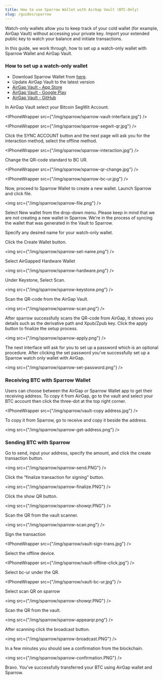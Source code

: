 ```yaml
---
title: How to use Sparrow Wallet with AirGap Vault (BTC-Only)
slug: /guides/sparrow
---
```




Watch-only wallets allow you to keep track of your cold wallet (for example, AirGap Vault) without accessing your private key. Import your extended public key to watch your balance and initiate transactions.

In this guide, we work through, how to set up a watch-only wallet with Sparrow Wallet and AirGap Vault.

### How to set up a watch-only wallet

- Download Sparrow Wallet from [here](https://sparrowwallet.com/download/).
- Update AirGap Vault to the latest version
- [AirGap Vault - App Store](https://itunes.apple.com/us/app/airgap-vault-secure-secrets/id1417126841?l=de&ls=1&mt=8)
- [AirGap Vault - Google Play](https://play.google.com/store/apps/details?id=it.airgap.vault)
- [AirGap Vault - GitHub](https://github.com/airgap-it/airgap-vault/releases)

In AirGap Vault select your Bitcoin SegWit Account.

<IPhoneWrapper src={"/img/sparrow/sparrow-vault-interface.jpg"} />

<IPhoneWrapper src={"/img/sparrow/sparrow-segwit-qr.jpg"} />

Click the SYNC ACCOUNT button and the next page will ask you for the interaction method, select the offline method.

<IPhoneWrapper src={"/img/sparrow/sparrow-interaction.jpg"} />

Change the QR-code standard to BC UR.

<IPhoneWrapper src={"/img/sparrow/sparrow-qr-change.jpg"} />

<IPhoneWrapper src={"/img/sparrow/sparrow-bc-ur.jpg"} />

Now, proceed to Sparrow Wallet to create a new wallet. Launch Sparrow and click file.

<img src={"/img/sparrow/sparrow-file.png"} />

Select New wallet from the drop-down menu. Please keep in mind that we are not creating a new wallet in Sparrow. We're in the process of syncing the wallet that was generated in the Vault to Sparrow.

Specify any desired name for your watch-only wallet.

Click the Create Wallet button.

<img src={"/img/sparrow/sparrow-set-name.png"} />

Select AirGapped Hardware Wallet

<img src={"/img/sparrow/sparrow-hardware.png"} />

Under Keystone, Select Scan.

<img src={"/img/sparrow/sparrow-keystone.png"} />

Scan the QR-code from the AirGap Vault.

<img src={"/img/sparrow/sparrow-scan.png"} />

After sparrow successfully scans the QR-code from AirGap, It shows you details such as the derivative path and Xpub/Zpub key. Click the apply button to finalize the setup process.

<img src={"/img/sparrow/sparrow-apply.png"} />

The next interface will ask for you to set up a password which is an optional procedure. After clicking the set password you've successfully set up a Sparrow watch only wallet with AirGap.

<img src={"/img/sparrow/sparrow-set-password.png"} />

### Receiving BTC with Sparrow Wallet

Users can choose between the AirGap or Sparrow Wallet app to get their receiving address.
To copy it from AirGap, go to the vault and select your BTC account then click the three-dot at the top right corner.

<IPhoneWrapper src={"/img/sparrow/vault-copy address.jpg"} />

To copy it from Sparrow, go to receive and copy it beside the address.

<img src={"/img/sparrow/sparrow-get-address.png"} />

### Sending BTC with Sparrow

Go to send, input your address, specify the amount, and click the create transaction button.

<img src={"/img/sparrow/sparrow-send.PNG"} />

Click the “finalize transaction for signing” button.

<img src={"/img/sparrow/sparrow-finalize.PNG"} />

Click the show QR button.

<img src={"/img/sparrow/sparrow-showqr.PNG"} />

Scan the QR from the vault scanner.

<img src={"/img/sparrow/sparrow-scan.png"} />

Sign the transaction

<IPhoneWrapper src={"/img/sparrow/vault-sign-trans.jpg"} />

Select the offline device.

<IPhoneWrapper src={"/img/sparrow/vault-offline-click.jpg"} />

Select bc-ur under the QR.

<IPhoneWrapper src={"/img/sparrow/vault-bc-ur.jpg"} />

Select scan QR on sparrow

<img src={"/img/sparrow/sparrow-showqr.PNG"} />

Scan the QR from the vault.

<img src={"/img/sparrow/sparrow-appearqr.png"} />

After scanning click the broadcast button.

<img src={"/img/sparrow/sparrow-broadcast.PNG"} />

In a few minutes you should see a confirmation from the blockchain.

<img src={"/img/sparrow/sparrow-confirmation.PNG"} />

Bravo. You’ve successfully transferred your BTC using AirGap wallet and Sparrow.


